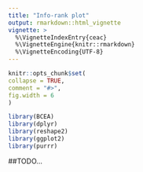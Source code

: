 ```yaml
---
title: "Info-rank plot"
output: rmarkdown::html_vignette
vignette: >
  %\VignetteIndexEntry{ceac}
  %\VignetteEngine{knitr::rmarkdown}
  %\VignetteEncoding{UTF-8}
---
```

  
```r
knitr::opts_chunk$set(
collapse = TRUE,
comment = "#>",
fig.width = 6
)
```

```r
library(BCEA)
library(dplyr)
library(reshape2)
library(ggplot2)
library(purrr)
```


##TODO...

<!-- ## Introduction -->


<!-- ```{r echo=FALSE} -->
<!-- # create output docs -->
<!-- # rmarkdown::render(input = "vignettes/info-rank_plot.Rmd", output_format = "pdf_document", output_dir = "vignettes") -->
<!-- # rmarkdown::render(input = "vignettes/info-rank_plot.Rmd", output_format = "html_document", output_dir = "vignettes") -->
<!-- ``` -->
